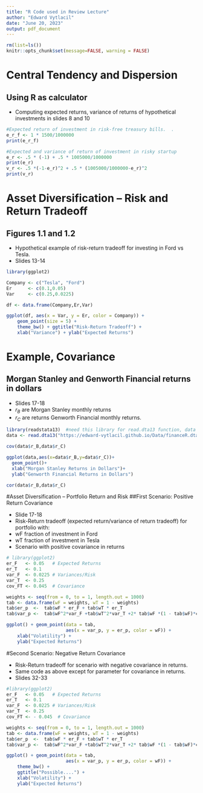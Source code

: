 ```yaml
---
title: "R Code used in Review Lecture"
author: "Edward Vytlacil"
date: "June 20, 2023"
output: pdf_document
---
```


```r
rm(list=ls())
knitr::opts_chunk$set(message=FALSE, warning = FALSE)
```


# Central Tendency and Dispersion
## Using R as calculator

* Computing expected returns, variance of returns of hypothetical investments in slides 8 and 10

```r

#Expected return of investment in risk-free treasury bills.  .
e_r_f <- 1 * 1500/1000000
print(e_r_f)

#Expected and variance of return of investment in risky startup
e_r <- .5 * (-1) + .5 * 1005000/1000000
print(e_r)
v_r <- .5 *(-1-e_r)^2 + .5 * (1005000/1000000-e_r)^2
print(v_r)
```

# Asset Diversification – Risk and Return Tradeoff
## Figures 1.1 and 1.2

* Hypothetical example of risk-return tradeoff for investing in Ford vs Tesla. 
* Slides 13-14  

```r
library(ggplot2)

Company <- c("Tesla", "Ford")
Er      <- c(0.1,0.05)
Var     <- c(0.25,0.0225)

df <- data.frame(Company,Er,Var)

ggplot(df, aes(x = Var, y = Er, color = Company)) +
    geom_point(size = 5) +
    theme_bw() + ggtitle("Risk-Return Tradeoff") +
    xlab("Variance") + ylab("Expected Returns")
```

# Example, Covariance
## Morgan Stanley and Genworth Financial returns in dollars


* Slides 17-18 
* $r_B$ are Morgan Stanley monthly returns 
* $r_C$ are returns Genworth Financial monthly returns. 

```r

library(readstata13)  #need this library for read.dta13 function, data set is in STATA format.
data <- read.dta13("https://edward-vytlacil.github.io/Data/financeR.dta")

cov(data$r_B,data$r_C)

ggplot(data,aes(x=data$r_B,y=data$r_C))+
  geom_point()+
  xlab("Morgan Stanley Returns in Dollars")+
  ylab("Genworth Financial Returns in Dollars")

cor(data$r_B,data$r_C)


```


#Asset Diversification – Portfolio Return and Risk
##First Scenario: Positive Return Covariance 

* Slide 17-18  
* Risk-Return tradeoff (expected return/variance of return tradeoff) for portfolio with:  
+ wF fraction of investment in Ford  
+ wT fraction of investment in Tesla  
* Scenario with positive covariance in returns

```r
# library(ggplot2)
er_F   <- 0.05   # Expected Returns
er_T   <- 0.1
var_F  <- 0.0225 # Variances/Risk
var_T  <- 0.25
cov_FT <- 0.045  # Covariance

weights <- seq(from = 0, to = 1, length.out = 1000)
tab <- data.frame(wF = weights, wT = 1 - weights)  
tab$er_p  <-  tab$wF * er_F + tab$wT * er_T
tab$var_p <-  tab$wF^2*var_F +tab$wT^2*var_T +2* tab$wF *(1 - tab$wF)*cov_FT

ggplot() + geom_point(data = tab,
                      aes(x = var_p, y = er_p, color = wF)) +
    xlab("Volatility") +
    ylab("Expected Returns")

```

#Second Scenario: Negative Return Covariance
 
* Risk-Return tradeoff for scenario with negative covariance in returns.  
* Same code as above except for parameter for covariance in returns.
* Slides 32-33
```r
#library(ggplot2)
er_F   <- 0.05   # Expected Returns
er_T   <- 0.1
var_F  <- 0.0225 # Variances/Risk
var_T  <- 0.25
cov_FT <- - 0.045  # Covariance

weights <- seq(from = 0, to = 1, length.out = 1000)
tab <- data.frame(wF = weights, wT = 1 - weights)  
tab$er_p  <-  tab$wF * er_F + tab$wT * er_T
tab$var_p <-  tab$wF^2*var_F +tab$wT^2*var_T +2* tab$wF *(1 - tab$wF)*cov_FT

ggplot() + geom_point(data = tab,
                      aes(x = var_p, y = er_p, color = wF)) +
    theme_bw() +
    ggtitle("Possible....") +
    xlab("Volatility") +
    ylab("Expected Returns")
```
